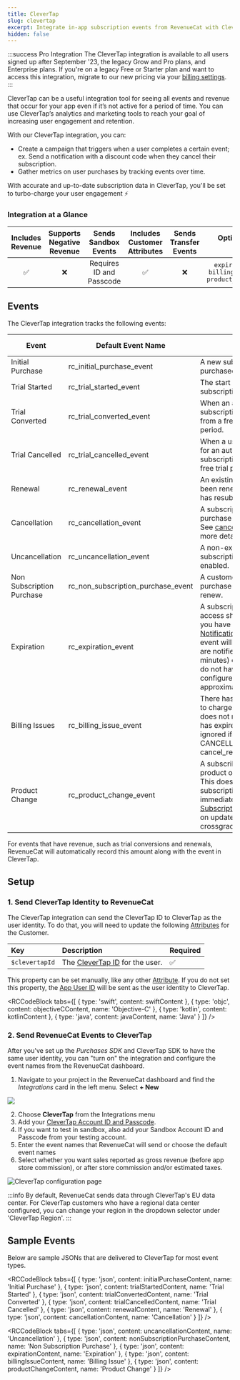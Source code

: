 ```yaml
---
title: CleverTap
slug: clevertap
excerpt: Integrate in-app subscription events from RevenueCat with CleverTap
hidden: false
---
```


:::success Pro Integration
The CleverTap integration is available to all users signed up after September '23, the legacy Grow and Pro plans, and Enterprise plans. If you're on a legacy Free or Starter plan and want to access this integration, migrate to our new pricing via your [billing settings](https://app.revenuecat.com/settings/billing).
:::

CleverTap can be a useful integration tool for seeing all events and revenue that occur for your app even if it’s not active for a period of time. You can use CleverTap’s analytics and marketing tools to reach your goal of increasing user engagement and retention.

With our CleverTap integration, you can:

- Create a campaign that triggers when a user completes a certain event; ex. Send a notification with a discount code when they cancel their subscription.
- Gather metrics on user purchases by tracking events over time.

With accurate and up-to-date subscription data in CleverTap, you'll be set to turbo-charge your user engagement ⚡️

### Integration at a Glance

| Includes Revenue | Supports Negative Revenue |   Sends Sandbox Events   | Includes Customer Attributes | Sends Transfer Events |                      Optional Event Types                       |
| :--------------: | :-----------------------: | :----------------------: | :----------------------------: | :-------------------: | :-------------------------------------------------------------: |
|        ✅        |            ❌             | Requires ID and Passcode |               ✅               |          ❌           | `expiration_event` `billing_issue_event` `product_change_event` |

## Events

The CleverTap integration tracks the following events:

| Event                    | Default Event Name           | Description                                                                                                                                                                                                                                                                                                                                                                                                    | App Store | Play Store | Amazon | Stripe | Promo |
|--------------------------|------------------------------|----------------------------------------------------------------------------------------------------------------------------------------------------------------------------------------------------------------------------------------------------------------------------------------------------------------------------------------------------------------------------------------------------------------|-----------|------------|--------|--------|-------|
| Initial Purchase         | rc_initial_purchase_event    | A new subscription has been purchased.                                                                                                                                                                                                                                                                                                                                                                         | ✅         | ✅          | ✅      | ✅      | ❌     |
| Trial Started            | rc_trial_started_event       | The start of an auto-renewing subscription product free trial.                                                                                                                                                                                                                                                                                                                                                 | ✅         | ✅          | ✅      | ✅      | ❌     |
| Trial Converted          | rc_trial_converted_event     | When an auto-renewing subscription product converts from a free trial to normal paid period.                                                                                                                                                                                                                                                                                                                   | ✅         | ✅          | ✅      | ✅      | ❌     |
| Trial Cancelled          | rc_trial_cancelled_event     | When a user turns off renewals for an auto-renewing subscription product during a free trial period.                                                                                                                                                                                                                                                                                                           | ✅         | ✅          | ✅      | ✅      | ❌     |
| Renewal                  | rc_renewal_event             | An existing subscription has been renewed or a lapsed user has resubscribed.                                                                                                                                                                                                                                                                                                                                  | ✅         | ✅          | ✅      | ✅      | ❌     |
| Cancellation             | rc_cancellation_event        | A subscription or non-renewing purchase has been cancelled. See [cancellation reasons](/integrations/webhooks/event-types-and-fields#cancellation-and-expiration-reasons) for more details.                                                                                                                                                                                                            | ✅         | ✅          | ✅      | ✅      | ✅     |
| Uncancellation           | rc_uncancellation_event      | A non-expired cancelled subscription has been re-enabled.                                                                                                                                                                                                                                                                                                                                                      | ✅         | ✅          | ✅      | ❌      | ❌     |
| Non Subscription Purchase| rc_non_subscription_purchase_event | A customer has made a purchase that will not auto-renew.                                                                                                                                                                                                                                                                                                                                                       | ✅         | ✅          | ✅      | ✅      | ✅     |
| Expiration               | rc_expiration_event          | A subscription has expired and access should be removed. If you have [Platform Server Notifications](/platform-resources/server-notifications) configured, this event will occur as soon as we are notified (within seconds to minutes) of the expiration. If you do not have notifications configured, delays may be approximately 1 hour.                                                        | ✅         | ✅          | ✅      | ✅      | ✅     |
| Billing Issues           | rc_billing_issue_event       | There has been a problem trying to charge the subscriber. This does not mean the subscription has expired. Can be safely ignored if listening to CANCELLATION event + cancel_reason=BILLING_ERROR.                                                                                                                                                                                                             | ✅         | ✅          | ✅      | ✅      | ❌     |
| Product Change           | rc_product_change_event      | A subscriber has changed the product of their subscription. This does not mean the new subscription is in effect immediately. See [Managing Subscriptions](/subscription-guidance/managing-subscriptions) for more details on updates, downgrades, and crossgrades.                                                                                                                                    | ✅         | ✅          | ❌      | ✅      | ❌     |

For events that have revenue, such as trial conversions and renewals, RevenueCat will automatically record this amount along with the event in CleverTap.

## Setup

### 1. Send CleverTap Identity to RevenueCat

The CleverTap integration can send the CleverTap ID to CleverTap as the user identity. To do that, you will need to update the following [Attributes](/customers/customer-attributes) for the Customer.

| Key            | Description                                                                                                              | Required |
| :------------- | :----------------------------------------------------------------------------------------------------------------------- | :------- |
| `$clevertapId` | The [CleverTap ID](https://developer.clevertap.com/docs/concepts-user-profiles#section-identifying-a-user) for the user. | ✅       |

This property can be set manually, like any other [Attribute](/customers/customer-attributes). If you do not set this property, the [App User ID](/customers/user-ids) will be sent as the user identity to CleverTap.


<RCCodeBlock tabs={[
    { type: 'swift', content: swiftContent },
    { type: 'objc', content: objectiveCContent, name: 'Objective-C' },
    { type: 'kotlin', content: kotlinContent },
    { type: 'java', content: javaContent, name: 'Java' }
]} />

### 2. Send RevenueCat Events to CleverTap

After you've set up the _Purchases SDK_ and CleverTap SDK to have the same user identity, you can "turn on" the integration and configure the event names from the RevenueCat dashboard.

1. Navigate to your project in the RevenueCat dashboard and find the _Integrations_ card in the left menu. Select **+ New**

![](/images/61990eb-app.revenuecat.com_projects_85ff18c7_collaborators_1_121ad4f0b8fb61d01c6d495d268eef9d.png)

2. Choose **CleverTap** from the Integrations menu
3. Add your [CleverTap Account ID and Passcode](https://developer.clevertap.com/docs/api-quickstart-guide).
4. If you want to test in sandbox, also add your Sandbox Account ID and Passcode from your testing account.
5. Enter the event names that RevenueCat will send or choose the default event names
6. Select whether you want sales reported as gross revenue (before app store commission), or after store commission and/or estimated taxes.

![CleverTap configuration page](/images/444dd1c-clevertap_screesnshot_02064fd74f99184fe136a7b7fe3cb462.png)

:::info
By default, RevenueCat sends data through CleverTap's EU data center. For CleverTap customers who have a regional data center configured, you can change your region in the dropdown selector under 'CleverTap Region'.
:::

## Sample Events

Below are sample JSONs that are delivered to CleverTap for most event types.


<RCCodeBlock tabs={[
    { type: 'json', content: initialPurchaseContent, name: 'Initial Purchase' },
    { type: 'json', content: trialStartedContent, name: 'Trial Started' },
    { type: 'json', content: trialConvertedContent, name: 'Trial Converted' },
    { type: 'json', content: trialCancelledContent, name: 'Trial Cancelled' },
    { type: 'json', content: renewalContent, name: 'Renewal' },
    { type: 'json', content: cancellationContent, name: 'Cancellation' }
]} />


<RCCodeBlock tabs={[
    { type: 'json', content: uncancellationContent, name: 'Uncancellation' },
    { type: 'json', content: nonSubscriptionPurchaseContent, name: 'Non Subscription Purchase' },
    { type: 'json', content: expirationContent, name: 'Expiration' },
    { type: 'json', content: billingIssueContent, name: 'Billing Issue' },
    { type: 'json', content: productChangeContent, name: 'Product Change' }
]} />